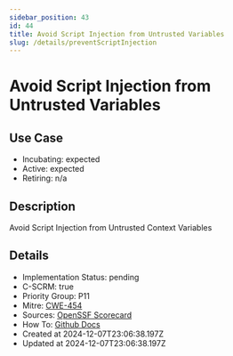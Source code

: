 ```yaml
---
sidebar_position: 43
id: 44
title: Avoid Script Injection from Untrusted Variables
slug: /details/preventScriptInjection
---
```


# Avoid Script Injection from Untrusted Variables

## Use Case
- Incubating: expected
- Active: expected
- Retiring: n/a

## Description

Avoid Script Injection from Untrusted Context Variables

## Details
- Implementation Status: pending
- C-SCRM: true
- Priority Group: P11
- Mitre: [CWE-454](https://cwe.mitre.org/data/definitions/454.html)
- Sources: [OpenSSF Scorecard](https://github.com/ossf/scorecard/blob/main/docs/checks.md#dangerous-workflow)
- How To: [Github Docs](https://securitylab.github.com/research/github-actions-untrusted-input/)
- Created at 2024-12-07T23:06:38.197Z
- Updated at 2024-12-07T23:06:38.197Z

